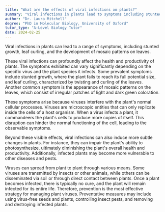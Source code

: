 ```yaml
---
title: "What are the effects of viral infections on plants?"
summary: "Viral infections in plants lead to symptoms including stunted growth, leaf curling, and mosaic patterns, affecting overall plant health and appearance."
author: "Dr. Laura Mitchell"
degree: "PhD in Molecular Biology, University of Oxford"
tutor_type: "A-Level Biology Tutor"
date: 2024-02-25
---
```


Viral infections in plants can lead to a range of symptoms, including stunted growth, leaf curling, and the development of mosaic patterns on leaves.

These viral infections can profoundly affect the health and productivity of plants. The symptoms exhibited can vary significantly depending on the specific virus and the plant species it infects. Some prevalent symptoms include stunted growth, where the plant fails to reach its full potential size, and leaf curling, characterized by twisting and curling of the leaves. Another common symptom is the appearance of mosaic patterns on the leaves, which consist of irregular patches of light and dark green coloration.

These symptoms arise because viruses interfere with the plant's normal cellular processes. Viruses are microscopic entities that can only replicate inside the cells of a host organism. When a virus infects a plant, it commandeers the plant's cells to produce more copies of itself. This disruption can hinder the normal functioning of the cell, leading to the observable symptoms.

Beyond these visible effects, viral infections can also induce more subtle changes in plants. For instance, they can impair the plant's ability to photosynthesize, ultimately diminishing the plant's overall health and productivity. Additionally, infected plants may become more vulnerable to other diseases and pests.

Viruses can spread from plant to plant through various means. Some viruses are transmitted by insects or other animals, while others can be disseminated via soil or through direct contact between plants. Once a plant becomes infected, there is typically no cure, and the plant will remain infected for its entire life. Therefore, prevention is the most effective strategy for managing plant viruses. Preventative measures may include using virus-free seeds and plants, controlling insect pests, and removing and destroying infected plants.
    